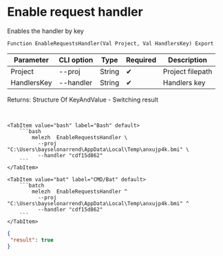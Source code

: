 ﻿---
sidebar_position: 7
description: Enable request handler and other functions to work with Melezh in the Open Integration Package, a free open-source integration library for 1C:Enterprise 8, OneScript and CLI
keywords: [1C, 1С, 1С:Enterprise, 1С:Enterprise 8.3, API, Integration, Services, Exchange, OneScript, CLI]
---


# Enable request handler
 Enables the handler by key



`Function EnableRequestsHandler(Val Project, Val HandlersKey) Export`

  | Parameter | CLI option | Type | Required | Description |
  |-|-|-|-|-|
  | Project | --proj | String | &#x2714; | Project filepath |
  | HandlersKey | --handler | String | &#x2714; | Handlers key |

  
  Returns:  Structure Of KeyAndValue - Switching result

<br/>



 

 <Tabs>
  
    <TabItem value="bash" label="Bash" default>
        ```bash
            melezh  EnableRequestsHandler \
              --proj "C:\Users\bayselonarrend\AppData\Local\Temp\anxujp4k.bmi" \
              --handler "cdf15d862"
        ```
    </TabItem>
  
    <TabItem value="bat" label="CMD/Bat" default>
        ```batch
            melezh  EnableRequestsHandler ^
              --proj "C:\Users\bayselonarrend\AppData\Local\Temp\anxujp4k.bmi" ^
              --handler "cdf15d862"
        ```
    </TabItem>
</Tabs>

```json title="Result"
{
 "result": true
}
```
